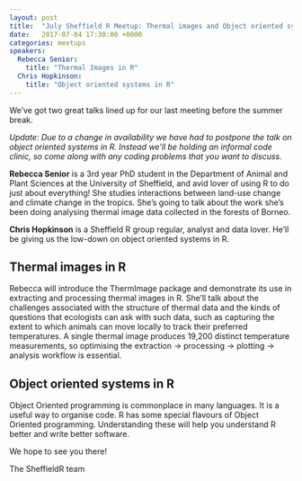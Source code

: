 ```yaml
---
layout: post
title:  "July Sheffield R Meetup: Thermal images and Object oriented systems in R"
date:   2017-07-04 17:30:00 +0000
categories: meetups
speakers:
  Rebecca Senior:
    title: "Thermal Images in R"
  Chris Hopkinson:
    title: "Object oriented systems in R"
---
```

We've got two great talks lined up for our last meeting before the summer break.

_Update: Due to a change in availability we have had to postpone the talk on object oriented systems in R. Instead we'll be holding an informal code clinic, so come along with any coding problems that you want to discuss._

**Rebecca Senior** is a 3rd year PhD student in the Department of Animal and Plant Sciences at the University of Sheffield, and avid lover of using R to do just about everything! She studies interactions between land-use change and climate change in the tropics. She’s going to talk about the work she’s been doing analysing thermal image data collected in the forests of Borneo.

**Chris Hopkinson** is a Sheffield R group regular, analyst and data lover. He’ll be giving us the low-down on object oriented systems in R.

<!--more-->

## Thermal images in R

Rebecca will introduce the ThermImage package and demonstrate its use in extracting and processing thermal images in R. She'll talk about the challenges associated with the structure of thermal data and the kinds of questions that ecologists can ask with such data, such as capturing the extent to which animals can move locally to track their preferred temperatures. A single thermal image produces 19,200 distinct temperature measurements, so optimising the extraction -> processing -> plotting -> analysis workflow is essential.

## Object oriented systems in R

Object Oriented programming is commonplace in many languages. It is a useful way to organise code. R has some special flavours of Object Oriented programming. Understanding these will help you understand R better and write better software.

We hope to see you there!


The SheffieldR team
